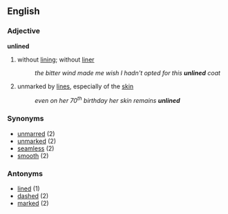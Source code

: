 == English ==
=== Adjective ===
'''unlined'''
# without [[lining]]; without [[liner]]
#: ''the bitter wind made me wish I hadn't opted for this '''unlined''' coat''
# unmarked by [[line]]s, especially of the [[skin]]
#: ''even on her 70<sup>th</sup> birthday her skin remains '''unlined'''''

=== Synonyms ===
*[[unmarred]] (2)
*[[unmarked]] (2)
*[[seamless]] (2)
*[[smooth]] (2)

=== Antonyms ===
*[[lined]] (1)
*[[dashed]] (2)
*[[marked]] (2)